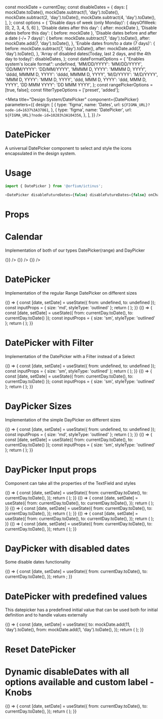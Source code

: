 const mockDate = currentDay;
const disableDates = {
  days: [
    mockDate.toDate(),
    mockDate.subtract(1, 'day').toDate(),
    mockDate.subtract(2, 'day').toDate(),
    mockDate.subtract(4, 'day').toDate(),
  ],
};
const options = {
  'Disable days of week (only Monday)': { daysOfWeek: [0, 2, 3, 4, 5, 6] },
  'Disable dates after this day': { after: mockDate },
  'Disable dates before this day': { before: mockDate },
  'Disable dates before and after a date (-/+ 7 days)': {
    before: mockDate.subtract(7, 'day').toDate(),
    after: mockDate.add(7, 'day').toDate(),
  },
  'Enable dates from/to a date (7 days)': {
    before: mockDate.subtract(7, 'day').toDate(),
    after: mockDate.add(7, 'day').toDate(),
  },
  'Array of disabled dates(Today, last 2 days, and the 4th day to today)': disableDates,
};
const dateFormatOptions = {
  "Enables system's locale format": undefined,
  'MM/DD/YYYY': 'MM/DD/YYYY',
  'DD/MM/YYYY': 'DD/MM/YYYY',
  'MMMM D, YYYY': 'MMMM D, YYYY',
  'dddd, MMMM D, YYYY': 'dddd, MMMM D, YYYY',
  'M/D/YYYY': 'M/D/YYYY',
  'MMM D, YYYY': 'MMM D, YYYY',
  'ddd, MMM D, YYYY': 'ddd, MMM D, YYYY',
  'DD MMM YYYY': 'DD MMM YYYY',
};
const rangePickerOptions = [true, false];
const filterTypeOptions = ['preset', 'added'];

<Meta
  title="Design System/DatePicker"
  component={DatePicker}
  parameters={{
    design: [
      {
        type: 'figma',
        name: 'Dates',
        url: `${FIGMA_URL}?node-id=1637%3A37861`,
      },
      {
        type: 'figma',
        name: 'DatePicker',
        url: `${FIGMA_URL}?node-id=10283%3A104356`,
      },
    ],
  }}
/>

# DatePicker

A universal DatePicker component to select and style the icons encapsulated in the design system.

# Usage

```js
import { DatePicker } from '@orfium/ictinus';

<DatePicker disableFutureDates={false} disableFutureDates={false} onChange={console.log} />;
```

# Props

<Props of={DatePicker} />

# Calendar

Implementation of both of our types DatePicker(range) and DayPicker

<Preview>
  <Story name="Calendar" parameters={{ decorators: [withKnobs] }}>
    <Stack vertical>
      <div style={{ backgroundColor: 'white' }}>
        <OverlayComponent
          isRangePicker
          extraOptions={extraOptions}
          selectedDays={{
            from: mockDate.add(1, 'day'),
            to: mockDate.add(44, 'day'),
          }}
          onDaySelect={() => {}}
        />
        <OverlayComponent
          isRangePicker
          selectedDays={{
            from: mockDate.add(1, 'day'),
            to: mockDate.add(44, 'day'),
          }}
          onDaySelect={() => {}}
        />
        <OverlayComponent
          selectedDays={{
            from: mockDate.add(1, 'day'),
            to: mockDate.add(1, 'day'),
          }}
          onDaySelect={() => {}}
        />
      </div>
    </Stack>
  </Story>
</Preview>

# DatePicker

Implementation of the regular Range DatePicker on different sizes

<Preview>
  <Story name="DatePicker Range" parameters={{ decorators: [withKnobs] }}>
    <Stack vertical>
      <Function>
        {() => {
          const [date, setDate] = useState({ from: undefined, to: undefined });
          const inputProps = { size: 'md', styleType: 'outlined' };
          return (
            <DatePicker
              inputProps={inputProps}
              isRangePicker
              value={date}
              onChange={setDate}
              isClearable={true}
              disableDates={select('disableDates', options, options[0])}
              dateFormatOverride={select('dateFormat', dateFormatOptions, dateFormatOptions[1])}
            />
          );
        }}
      </Function>
      <Function>
        {() => {
          const [date, setDate] = useState({ from: currentDay.toDate(), to: currentDay.toDate() });
          const inputProps = { size: 'sm', styleType: 'outlined' };
          return (
            <DatePicker
              inputProps={inputProps}
              isRangePicker
              value={date}
              onChange={setDate}
              isClearable={true}
              disableDates={select('disableDates', options, options[0])}
              dateFormatOverride={select('dateFormat', dateFormatOptions, dateFormatOptions[1])}
            />
          );
        }}
      </Function>
    </Stack>
  </Story>
</Preview>

# DatePicker with Filter

Implementation of the DatePicker with a Filter instead of a Select

<Preview>
  <Story name="DatePicker with Filter" parameters={{ decorators: [withKnobs] }}>
    <Stack vertical>
      <Function>
        {() => {
          const [date, setDate] = useState({ from: undefined, to: undefined });
          const inputProps = { size: 'sm', styleType: 'outlined' };
          return (
            <DatePicker
              isRangePicker={select('isRangePicker', rangePickerOptions, rangePickerOptions[0])}
              filterConfig={{
                filterType: select('filterType', filterTypeOptions, filterTypeOptions[0]),
              }}
              inputProps={inputProps}
              value={date}
              onChange={setDate}
            />
          );
        }}
      </Function>
      <Function>
        {() => {
          const [date, setDate] = useState({ from: currentDay.toDate(), to: currentDay.toDate() });
          const inputProps = { size: 'sm', styleType: 'outlined' };
          return (
            <DatePicker
              inputProps={inputProps}
              value={date}
              onChange={setDate}
              isRangePicker={select('isRangePicker', rangePickerOptions, rangePickerOptions[0])}
              filterConfig={{
                filterType: select('filterType', filterTypeOptions, filterTypeOptions[0]),
              }}
            />
          );
        }}
      </Function>
    </Stack>
  </Story>
</Preview>

# DayPicker Sizes

Implementation of the simple DayPicker on different sizes

<Preview>
  <Story name="DayPicker Sizes" parameters={{ decorators: [withKnobs] }}>
    <Stack>
      <Function>
        {() => {
          const [date, setDate] = useState({ from: undefined, to: undefined });
          const inputProps = { size: 'md', styleType: 'outlined' };
          return (
            <DatePicker
              inputProps={inputProps}
              disableDates={select('disableDates', options, options[0])}
              value={date}
              onChange={setDate}
            />
          );
        }}
      </Function>
      <Function>
        {() => {
          const [date, setDate] = useState({ from: currentDay.toDate(), to: currentDay.toDate() });
          const inputProps = { size: 'sm', styleType: 'outlined' };
          return (
            <DatePicker
              inputProps={inputProps}
              disableDates={select('disableDates', options, options[0])}
              value={date}
              onChange={setDate}
            />
          );
        }}
      </Function>
    </Stack>
  </Story>
</Preview>

# DayPicker Input props

Component can take all the properties of the TextField and styles

<Preview>
  <Story name="DayPicker Input props" parameters={{ decorators: [withKnobs] }}>
    <Stack>
      <Stack>
        <Function>
          {() => {
            const [date, setDate] = useState({
              from: currentDay.toDate(),
              to: currentDay.toDate(),
            });
            return (
              <DatePicker
                disableDates={select('disableDates', options, options[0])}
                value={date}
                onChange={setDate}
              />
            );
          }}
        </Function>
        <Function>
          {() => {
            const [date, setDate] = useState({
              from: currentDay.toDate(),
              to: currentDay.toDate(),
            });
            return (
              <DatePicker
                disableDates={select('disableDates', options, options[0])}
                inputProps={{ styleType: 'outlined' }}
                value={date}
                onChange={setDate}
              />
            );
          }}
        </Function>
        <Function>
          {() => {
            const [date, setDate] = useState({
              from: currentDay.toDate(),
              to: currentDay.toDate(),
            });
            return (
              <DatePicker
                disableDates={select('disableDates', options, options[0])}
                inputProps={{ styleType: 'elevated' }}
                value={date}
                onChange={setDate}
              />
            );
          }}
        </Function>
        <Function>
          {() => {
            const [date, setDate] = useState({
              from: currentDay.toDate(),
              to: currentDay.toDate(),
            });
            return (
              <DatePicker
                disableDates={select('disableDates', options, options[0])}
                inputProps={{ hintMsg: 'Wrong Date', status: 'error' }}
                value={date}
                onChange={setDate}
              />
            );
          }}
        </Function>
        <Function>
          {() => {
            const [date, setDate] = useState({
              from: currentDay.toDate(),
              to: currentDay.toDate(),
            });
            return (
              <DatePicker
                disableDates={select('disableDates', options, options[0])}
                inputProps={{ hintMsg: 'Dates are important', status: 'hint' }}
                value={date}
                onChange={setDate}
              />
            );
          }}
        </Function>
      </Stack>
    </Stack>
  </Story>
</Preview>

# DayPicker with disabled dates

Some disable dates functionality

<Preview>
  <Story name="DayPicker with disabled dates">
    <Stack>
      <Function>
        {() => {
          const [date, setDate] = useState({
            from: currentDay.toDate(),
            to: currentDay.toDate(),
          });
          return <DatePicker disableDates={disableDates} value={date} onChange={setDate} />;
        }}
      </Function>
    </Stack>
  </Story>
</Preview>

# DatePicker with predefined values

This datepicker has a predefined initial value that can be used both for initial definition and to handle values externally

<Preview>
  <Story name="DayPicker with predefined values">
    <Function>
      {() => {
        const [date, setDate] = useState({
          to: mockDate.add(11, 'day').toDate(),
          from: mockDate.add(1, 'day').toDate(),
        });
        return (
          <DatePicker
            isRangePicker
            disableDates={{ daysOfWeek: [1, 2, 3, 4, 5, 6] }}
            value={date}
            onChange={setDate}
          />
        );
      }}
    </Function>
  </Story>
</Preview>

# Reset DatePicker

<Preview>
  <Story name="Reset DatePicker">
    <DatePickerShowcase />
  </Story>
</Preview>

# Dynamic disableDates with all options available and custom label - Knobs

<Preview>
  <Story
    name="Dynamic disableDates with all options available - Knobs"
    parameters={{ decorators: [withKnobs] }}
  >
    <Function>
      {() => {
        const [date, setDate] = useState({
          from: currentDay.toDate(),
          to: currentDay.toDate(),
        });
        return (
          <DatePicker
            disableDates={select('disableDates', options, options[0])}
            inputLabel={text('inputLabel', 'Custom Date')}
            isRangePicker={boolean('isRangePicker', false)}
            isClearable={boolean('isClearable', false)}
            value={date}
            onChange={setDate}
          />
        );
      }}
    </Function>
  </Story>
</Preview>
